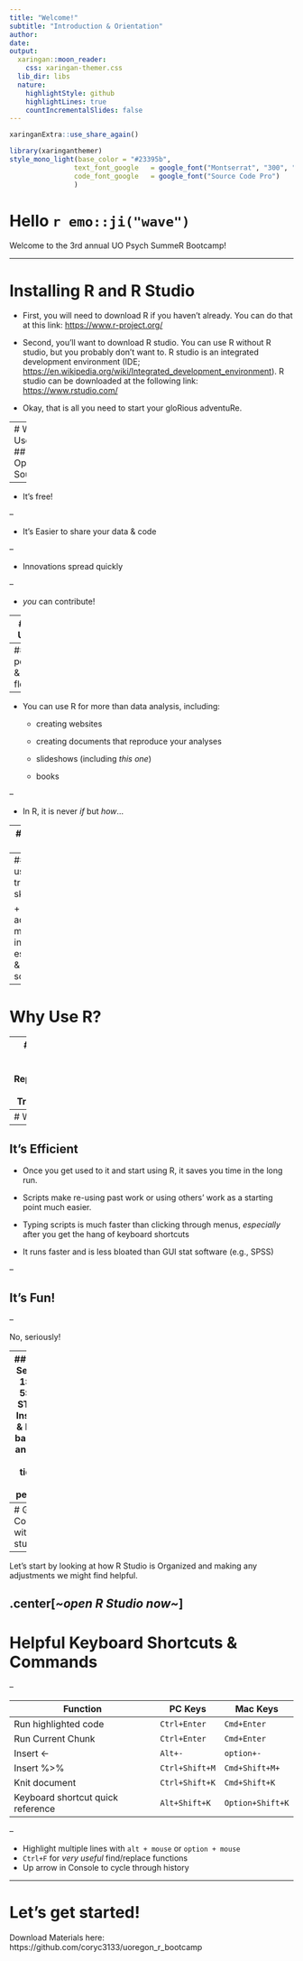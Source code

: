 ```yaml
---
title: "Welcome!"
subtitle: "Introduction & Orientation"
author: 
date: 
output:
  xaringan::moon_reader:
    css: xaringan-themer.css
  lib_dir: libs
  nature:
    highlightStyle: github
    highlightLines: true
    countIncrementalSlides: false
---
```


```r
xaringanExtra::use_share_again()
```

```r
library(xaringanthemer)
style_mono_light(base_color = "#23395b",
                text_font_google   = google_font("Montserrat", "300", "300i"),
                code_font_google   = google_font("Source Code Pro")
                )
```

# Hello `r emo::ji("wave")`

Welcome to the 3rd annual UO Psych SummeR Bootcamp!


---

# Installing R and R Studio 

+ First, you will need to download R if you haven't already. You can do that at this link: <https://www.r-project.org/>

+ Second, you'll want to download R studio. You can use R without R studio, but you probably don't want to. R studio is an integrated development environment (IDE; <https://en.wikipedia.org/wiki/Integrated_development_environment>). R studio can be downloaded at the following link: <https://www.rstudio.com/>

+ Okay, that is all you need to start your gloRious adventuRe.

---
# Why Use R?
## It's Open Source


--


+ It's free!


--


+ It's Easier to share your data & code


--


+ Innovations spread quickly


--


+ *you* can contribute!


---
# Why Use R?


--
## It's powerful & flexible


--


+ You can use R for more than data analysis, including:

  + creating websites
  
  + creating documents that reproduce your analyses
  
  + slideshows (including *this one*)
  
  + books


--


+ In R, it is never *if* but *how*...


---
# Why Use R?


--
## It's a useful, transferable skill


+ R is used across many industries, esp. in UX & data science.


---
# Why Use R?


--
## Reduce Errors, Enhance Reproducibility & Transparency


+ Generate Publication Quality Figures & Tables within R, reducing copypasta errors

+ Create detailed and fully documented scripts showing every step between raw data & a statistic

+ You can use R to report your analyses (for HW or publication), reducing all too common errors in reported statistics see [see Nuijten et al.](https://link.springer.com/article/10.3758/s13428-015-0664-2).


---
# Why Use R?


--
## It's Efficient
+ Once you get used to it and start using R, it saves you time in the long run.

+ Scripts make re-using past work or using others' work as a starting point much easier.

+ Typing scripts is much faster than clicking through menus, *especially* after you get the hang of keyboard shortcuts

+ It runs faster and is less bloated than GUI stat software (e.g., SPSS)


--

## It's Fun!


--


No, seriously!


---
## Monday, Sept. 23rd, 1:00pm - 5:00pm
+ STB 251
+ Installing R & R Studio, basics of R, and Intro to the tidyverse (time permitting)
  
## Monday, Sept. 23rd, 1:00pm - 5:00pm
+ STB 245
+ Transforming & Visualizing Data in the tidyverse

## Friday, Sept. 27th, 1:00pm - 5:00pm
+ STB 245
+ More tidyverse, basics of R markdown.
---
# Getting Comfortable with R studio


--


Let's start by looking at how R Studio is Organized and making any adjustments we might find helpful.

.center[*~open R Studio now~*]
---
# Helpful Keyboard Shortcuts & Commands


--

Function |PC Keys | Mac Keys
---------- | -------- | ---------
Run highlighted code | `Ctrl+Enter` | `Cmd+Enter`
Run Current Chunk | `Ctrl+Enter` | `Cmd+Enter`
Insert <- | `Alt+-`| `option+-`
Insert %>% | `Ctrl+Shift+M`| `Cmd+Shift+M+`
Knit document | `Ctrl+Shift+K` | `Cmd+Shift+K`
Keyboard shortcut quick reference | `Alt+Shift+K` | `Option+Shift+K`


--

+ Highlight multiple lines with `alt + mouse` or `option + mouse`
+ `Ctrl+F` for *very useful* find/replace functions
+ Up arrow in Console to cycle through history

---
# Let's get started!

Download Materials here: https://github.com/coryc3133/uoregon_r_bootcamp
